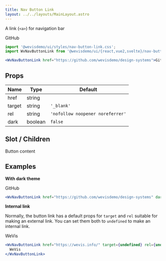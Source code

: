 ```yaml
---
title: Nav Button Link
layout: ../../layouts/MainLayout.astro
---
```



A link (`<a>`) for navigation bar

<div class="not-prose component-preview">
<WvNavButtonLink href="https://github.com/wevisdemo/design-systems">GitHub</WvNavButtonLink>
</div>

```jsx
import '@wevisdemo/ui/styles/nav-button-link.css';
import WvNavButtonLink from '@wevisdemo/ui/{react,vue2,svelte}/nav-button-link';

<WvNavButtonLink href="https://github.com/wevisdemo/design-systems">GitHub</WvNavButtonLink>;
```

## Props

| Name    | Type    | Default                          |
| ------- | ------- | -------------------------------- |
| href    | string  |                                  |
| target  | string  | `'_blank'`                       |
| rel     | string  | `'nofollow noopener noreferrer'` |
| dark    | boolean | `false`                          |

## Slot / Children

Button content

## Examples

**With dark theme**

<div class="not-prose component-preview-dark">
<WvNavButtonLink href="https://github.com/wevisdemo/design-systems" dark>GitHub</WvNavButtonLink>
</div>

```jsx
<WvNavButtonLink href="https://github.com/wevisdemo/design-systems" dark>GitHub</WvNavButtonLink>
```

**Internal link**

Normally, the button link has a default props for `target` and `rel` suitable
for making an external link. You can set them both to `undefined` to make an
internal link.

<div class="not-prose component-preview">
<WvNavButtonLink href="https://wevis.info/" target="" rel="">WeVis</WvNavButtonLink>
</div>

```jsx
<WvNavButtonLink href="https://wevis.info/" target={undefined} rel={undefined}>
  WeVis
</WvNavButtonLink>
```